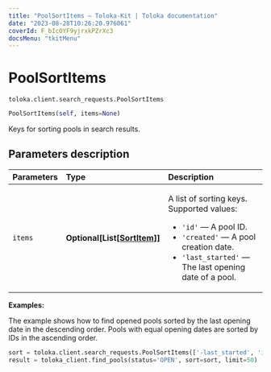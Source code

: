 ```yaml
---
title: "PoolSortItems — Toloka-Kit | Toloka documentation"
date: "2023-08-28T10:26:20.976061"
coverId: F_bIcOYF9yjrxkPZrXc3
docsMenu: "tkitMenu"
---
```


# PoolSortItems

`toloka.client.search_requests.PoolSortItems`

```python
PoolSortItems(self, items=None)
```

Keys for sorting pools in search results.

## Parameters description

| Parameters | Type | Description |
| :----------| :----| :-----------|
`items`|**Optional\[List\[[SortItem](/docs/toloka-kit/reference/toloka.client.search_requests.PoolSortItems.SortItem)\]\]**|<p>A list of sorting keys. Supported values:</p> <ul> <li>`'id'` — A pool ID.</li> <li>`'created'` — A pool creation date.</li> <li>`'last_started'` — The last opening date of a pool.</li> </ul>

**Examples:**

The example shows how to find opened pools sorted by the last opening date in the descending order. Pools with equal opening dates are sorted by IDs in the ascending order.

```python
sort = toloka.client.search_requests.PoolSortItems(['-last_started', 'id'])
result = toloka_client.find_pools(status='OPEN', sort=sort, limit=50)
```